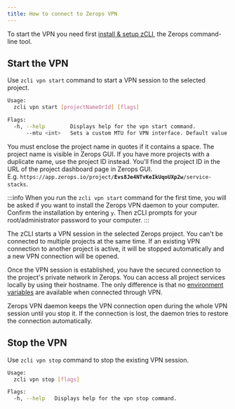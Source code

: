 ```yaml
---
title: How to connect to Zerops VPN
---
```


To start the VPN you need first [install & setup zCLI](/references/cli/install), the Zerops command-line tool.

## Start the VPN
Use `zcli vpn start` command to start a VPN session to the selected project.

```sh
Usage:
  zcli vpn start [projectNameOrId] [flags]

Flags:
  -h, --help        Displays help for the vpn start command.
      --mtu <int>   Sets a custom MTU for VPN interface. Default value is 1420.
```

You must enclose the project name in quotes if it contains a space. The project name is visible in Zerops GUI. If you have more projects with a duplicate name, use the project ID instead. You'll find the project ID in the URL of the project dashboard page in Zerops GUI. <br/>E.g. <code>https://app&#46;zerops.io/project/<b>Evs8Je4NTvKeIkUqoUXp2w</b>/service-stacks</code>.

:::info 
When you run the `zcli vpn start` command for the first time, you will be asked if you want to install the Zerops VPN daemon to your computer. Confirm the installation by entering `y`. Then zCLI prompts for your root/administrator password to your computer.
:::

The zCLI starts a VPN session in the selected Zerops project. You can't be connected to multiple projects at the same time. If an existing VPN connection to another project is active, it will be stopped automatically and a new VPN connection will be opened.

Once the VPN session is established, you have the secured connection to the project's private network in Zerops. You can access all project services locally by using their hostname. The only difference is that no [environment variables](/features/env-variables) are available when connected through VPN. 

Zerops VPN daemon keeps the VPN connection open during the whole VPN session until you stop it. If the connection is lost, the daemon tries to restore the connection automatically.

## Stop the VPN
Use `zcli vpn stop` command to stop the existing VPN session.

```sh
Usage:
  zcli vpn stop [flags]

Flags:
  -h, --help   Displays help for the vpn stop command.
```
